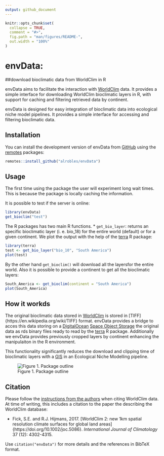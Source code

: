 ```yaml
---
output: github_document
---
```


<!-- README.md is generated from README.Rmd. Please edit that file -->

```r
knitr::opts_chunk$set(
  collapse = TRUE,
  comment = "#>",
  fig.path = "man/figures/README-",
  out.width = "100%"
)
```

# envData:
##download bioclimatic data from WorldClim in R
<!-- badges: start -->
<!-- badges: end -->

envData aims to facilitate the interaction with [WorldClim](https://worldclim.org/)
data. It provides a simple interface for downloading WorldClim bioclimatic layers
in R, with support for caching and filtering retrieved data by continent.

envData is designed for easy integration of bioclimatic data into ecological niche model pipelines. It provides a simple interface for accessing and filtering bioclimatic data.

## Installation

You can install the development version of envData  from [GitHub](https://github.com/alrobles/envData) using the [remotes](https://github.com/r-lib/remotes) packages:

``` r
remotes::install_github("alrobles/envData")
```

## Usage
The first time using the package the user will experiment long wait times. This is 
because the package is locally caching the information.

It is possible to test if the server is online:

```r
library(envData)
get_bioclim("test")
```


The R packages has two main R functions.
* `get_bio_layer`: returns an specific bioclimatic layer (i. e. bio_18) for the entire world (default) or for a given continent. We plot the output with the 
help of the [terra](https://rspatial.github.io/terra/) R package:

```r
library(terra) 
test <- get_bio_layer("bio_10", "South America")
plot(test)
```

By the other hand `get_bioclim()` will download all the layersfor the entire world. Also it is possible to provide a continent to get all the bioclimatic layers:

```r
South_America <- get_bioclim(continent = "South America")
plot(South_America)
```



## How it workds
The original bioclimatic data stored in [WorldClim](https://worldclim.org/) is stored in [TIFF]{https://en.wikipedia.org/wiki/TIFF} format. envData provides a bridge
to acces this data storing on a [DigitalOcean](https://www.digitalocean.com/) [Space Object Storage](https://docs.digitalocean.com/products/spaces/?_gl=1*7abst9*_ga*MTQ5MzA0NzA4NS4xNzE2NjE3MDQ1*_ga_TYR2BYTLL0*MTcxNzU3MDA0MC4xMy4xLjE3MTc1NzAwNzcuMjMuMC4w) the original data as rds binary files ready to read
by the [terra](https://rspatial.github.io/terra/) R package. Additionally we envData
provides previously cropped layers by continent enhancing the manipulaiton in the R environment. 

This functionality significantly reduces the download and clipping time of bioclimatic layers with a [GIS](https://en.wikipedia.org/wiki/Geographic_information_system) in an Ecological Niche Modelling pipeline.

![Figure 1. Package outline](./man/figures/envData_diagram.png)



## Citation

Please follow the [instructions from the authors](https://worldclim.org/data/worldclim21.html) when citing WorldClim data. 
At time of writing, this includes a citation to the paper the describing the WorldClim database:

* Fick, S.E. and R.J. Hijmans, 2017. [WorldClim 2: new 1km spatial resolution climate surfaces for global land areas]{https://doi.org/10.1002/joc.5086}. *International Journal of Climatology* 37 (12): 4302-4315.

Use `citation("envData")` for more details and the references in BibTeX format.
